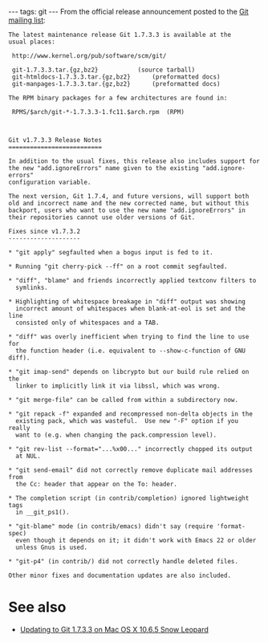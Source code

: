 ---
tags: git
---
From the official release announcement posted to the [[Git mailing list]]:

<pre>The latest maintenance release Git 1.7.3.3 is available at the
usual places:

 http://www.kernel.org/pub/software/scm/git/

 git-1.7.3.3.tar.{gz,bz2}			(source tarball)
 git-htmldocs-1.7.3.3.tar.{gz,bz2}		(preformatted docs)
 git-manpages-1.7.3.3.tar.{gz,bz2}		(preformatted docs)

The RPM binary packages for a few architectures are found in:

 RPMS/$arch/git-*-1.7.3.3-1.fc11.$arch.rpm	(RPM)



Git v1.7.3.3 Release Notes
==========================

In addition to the usual fixes, this release also includes support for
the new "add.ignoreErrors" name given to the existing "add.ignore-errors"
configuration variable.

The next version, Git 1.7.4, and future versions, will support both
old and incorrect name and the new corrected name, but without this
backport, users who want to use the new name "add.ignoreErrors" in
their repositories cannot use older versions of Git.

Fixes since v1.7.3.2
--------------------

* "git apply" segfaulted when a bogus input is fed to it.

* Running "git cherry-pick --ff" on a root commit segfaulted.

* "diff", "blame" and friends incorrectly applied textconv filters to
  symlinks.

* Highlighting of whitespace breakage in "diff" output was showing
  incorrect amount of whitespaces when blank-at-eol is set and the line
  consisted only of whitespaces and a TAB.

* "diff" was overly inefficient when trying to find the line to use for
  the function header (i.e. equivalent to --show-c-function of GNU diff).

* "git imap-send" depends on libcrypto but our build rule relied on the
  linker to implicitly link it via libssl, which was wrong.

* "git merge-file" can be called from within a subdirectory now.

* "git repack -f" expanded and recompressed non-delta objects in the
  existing pack, which was wasteful.  Use new "-F" option if you really
  want to (e.g. when changing the pack.compression level).

* "git rev-list --format="...%x00..." incorrectly chopped its output
  at NUL.

* "git send-email" did not correctly remove duplicate mail addresses from
  the Cc: header that appear on the To: header.

* The completion script (in contrib/completion) ignored lightweight tags
  in __git_ps1().

* "git-blame" mode (in contrib/emacs) didn't say (require 'format-spec)
  even though it depends on it; it didn't work with Emacs 22 or older
  unless Gnus is used.

* "git-p4" (in contrib/) did not correctly handle deleted files.

Other minor fixes and documentation updates are also included.</pre>

= See also =

* [[Updating to Git 1.7.3.3 on Mac OS X 10.6.5 Snow Leopard]]
